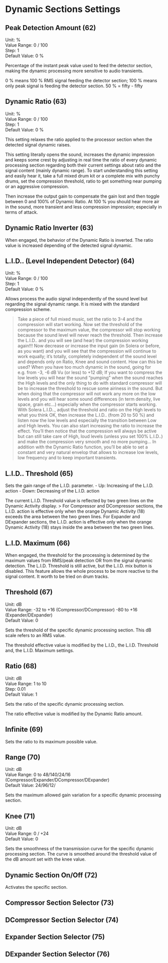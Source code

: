 # Dynamic Sections Settings


## Peak Detection Amount (62)

Unit: %  
Value Range: 0 / 100  
Step: 1  
Default Value: 0 %

Percentage of the instant peak value used to feed the detector section, making the dynamic processing more sensitive 
to audio transients.

0 % means 100 % RMS signal feeding the detector section; 100 % means only peak signal is feeding the detector
section. 50 % = fifty - fifty


## Dynamic Ratio (63)

Unit: %  
Value Range: 0 / 100  
Step: 1  
Default Value: 0 %

This setting relaxes the ratio applied to the processor section when the detected signal dynamic raises.

This setting literally opens the sound, increases the dynamic impression and keeps some crest by adjusting in real
time the ratio of every dynamic processing section regarding both their current settings about ratio and the signal
content (mainly dynamic range). To start understanding this setting and easily hear it, take a full mixed drum kit
or a complete mix with punchy drums, set the compression threshold, ratio to get something near pumping or an
aggressive compression.

Then increase the output gain to compensate the gain lost and then toggle between 0 and 100% of Dynamic Ratio.
At 100 % you should hear more air in the sound, more transient and less compression impression; especially in
terms of attack.


## Dynamic Ratio Inverter (63)

When engaged, the behavior of the Dynamic Ratio is inverted. The ratio value is increased depending of the detected signal dynamic.


## L.I.D.. (Level Independent Detector) (64)

Unit: %  
Value Range: 0 / 100  
Step: 1  
Default Value: 0 %

Allows process the audio signal independently of the sound level but regarding the signal dynamic range. It is mixed
with the standard compression scheme.

>Take a piece of full mixed music, set the ratio to 3-4 and the compression will start working. Now set the threshold
of the compressor to the maximum value, the compressor will stop working because the sound level will never reach
the threshold. Then increase the L.I.D.. and you will see (and hear) the compression working again!!! Now decrease or increase
the input gain (in Solera or before, as you want) and you will see that the compression will continue to work equally; it’s totally,
completely independent of the sound level and depends only on Ratio, Knee and sound content.
How can this be used? When you have too much dynamic in the sound, going for e.g. from -3, -6 dB Vu (or less) to +12 dB; If you
want to compress the low levels you will hear the sound “pumping” when the sound reaches the High levels and the only thing
to do with standard compressor will be to increase the threshold to rescue some airiness in the sound. But when doing that
the compressor will not work any more on the low levels and you will hear some sound differences (in term density, live space,
grain etc...) especially when the compressor starts working. With Solera L.I.D.., adjust the threshold and ratio on the High levels
to what you think OK, then increase the L.I.D.. (from 20 to 50 %) and listen now the low levels and especially the transition between Low and High levels. You can also start increasing the ratio to increase the effect. You’ll then notice that the compression
will always be active but can still take care of High, loud levels (unless you set 100% L.I.D..) and make the compression very
smooth and no more pumping... In addition with the Dynamic Ratio function, you’ll be able to set a constant and very natural
envelop that allows to increase low levels, low frequency and to keep important transients.

## L.I.D.. Threshold (65)

Sets the gain range of the L.I.D. parameter.
- Up: Increasing of the L.I.D. action
- Down: Decreasing of the L.I.D. action

The current L.I.D. Threshold value is reflected by two green lines on the Dynamic Activity display.
> For Compressor and DCompressor sections, the L.I.D. action is effective only when the orange Dynamic Activity (18)
exceeds the area between the two green lines. For Expander and DExpander sections, the L.I.D. action is effective
only when the orange Dynamic Activity (18) stays inside the area between the two green lines.


## L.I.D. Maximum (66)

When engaged, the threshold for the processing is determined by the maximum values from RMS/peak detection
OR from the signal dynamic detection. The L.I.D. Threshold is still active, but the L.I.D. mix button is disabled. This
feature allows the whole process to be more reactive to the signal content. It worth to be tried on drum tracks.


## Threshold (67)

Unit: dB  
Value Range: -32 to +16 (Compressor/DCompressor) -80 to +16 (Expander/DExpander)  
Default Value: 0

Sets the threshold of the specific dynamic processing section. This dB scale refers to an RMS value.

The threshold effective value is modified by the L.I.D., the L.I.D. Threshold and, the L.I.D. Maximum settings.


## Ratio (68)

Unit: dB  
Value Range: 1 to 10  
Step: 0.01  
Default Value: 1

Sets the ratio of the specific dynamic processing section.

The ratio effective value is modified by the Dynamic Ratio amount.


## Infinite (69)

Sets the ratio to its maximum possible value.


## Range (70)

Unit: dB  
Value Range: 0 to 48/140/24/16 (Compressor/Expander/DCompressor/DExpander)  
Default Value: 24/96/12/

Sets the maximum allowed gain variation for a specific dynamic processing section.


## Knee (71)

Unit: dB  
Value Range: 0 / +24  
Default Value: 0

Sets the smoothness of the transmission curve for the specific dynamic processing section. The curve is smoothed
around the threshold value of the dB amount set with the knee value.

## Dynamic Section On/Off (72)

Activates the specific section.

## Compressor Section Selector (73)

## DCompressor Section Selector (74)

## Expander Section Selector (75)

## DExpander Section Selector (76)

